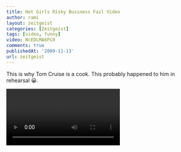 ```yaml
---
title: Hot Girls Risky Business Fail Video
author: rami
layout: zeitgeist
categories: [Zeitgeist]
tags: [video, funny]
video: NcEDLMA6FC0
comments: true
publishedAt: '2009-11-13'
url: zeitgeist
---
```


This is why Tom Cruise is a cook. This probably happened to him in rehearsal 😀.

<video 
  category="zeitgeist"
  post="hot-girls-risky-business-fail.mp4"
/>
